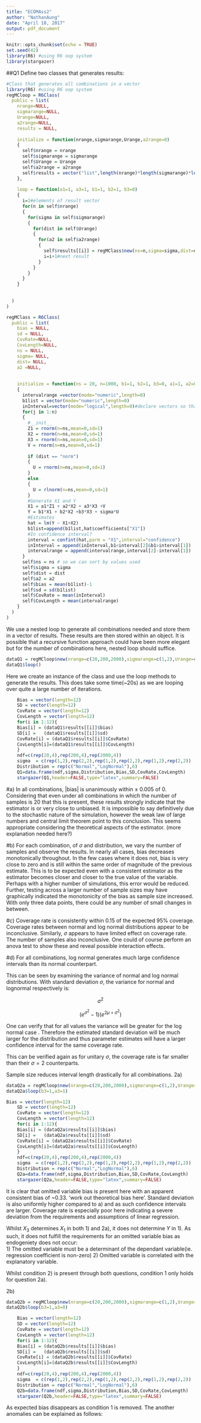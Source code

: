 ```yaml
---
title: "ECOMAss2"
author: "NathanAung"
date: "April 18, 2017"
output: pdf_document
---
```


```r
knitr::opts_chunk$set(echo = TRUE)
set.seed(42)
library(R6) #using R6 oop system
library(stargazer)
```

##Q1
Define two classes that generates results:
```r
#Class that generates all combinations in a vector
library(R6) #using R6 oop system
regMCloop = R6Class(
  public = list(
    nrange=NULL,
    sigmarange=NULL,
    Urange=NULL,
    a2range=NULL,
    results = NULL,
    
    initialize = function(nrange,sigmarange,Urange,a2range=0)
    {
      self$nrange = nrange
      self$sigmarange = sigmarange
      self$Urange = Urange
      self$a2range = a2range
      self$results = vector("list",length(nrange)*length(sigmarange)*length(Urange)*length(a2range))
    },
    
    loop = function(a1=1, a3=1, b1=1, b2=1, b3=0)
    {
      i=1#elements of result vector
      for(n in self$nrange)
      {
        for(sigma in self$sigmarange)
        {
          for(dist in self$Urange)
          {
            for(a2 in self$a2range)
            {
              self$results[[i]] = regMClass$new(ns=n,sigma=sigma,dist=dist, a2=a2, a3=a3, b1=b1, b2=b2, b3=b3, a1=a1)
              i=i+1#next result
            }
          }
        }
      }
    }
    
    
  )
)

```

```r
regMClass = R6Class(
  public = list(
    bias = NULL,
    sd = NULL,
    CovRate=NULL,
    CovLength=NULL,
    ns = NULL,
    sigma= NULL,
    dist= NULL,
    a2 =NULL,
    
    
    initialize = function(ns = 20, n=1000, b1=1, b2=1, b3=0, a1=1, a2=0, a3=1, sigma=1,dist="norm")
    { 
      intervalrange =vector(mode="numeric",length=0)
      b1list = vector(mode="numeric",length=0)
      inInterval=vector(mode="logical",length=0)#declare vectors so that append method works
      for(j in 1:n)
      {
        #__init__
        Z1 = rnorm(n=ns,mean=0,sd=1)
        X2 = rnorm(n=ns,mean=0,sd=1)
        X3 = rnorm(n=ns,mean=0,sd=1)
        V = rnorm(n=ns,mean=0,sd=1)
        
        if (dist == "norm")
        {
          U = rnorm(n=ns,mean=0,sd=1) 
        }
        else
        {
          U = rlnorm(n=ns,mean=0,sd=1)
        }
        #Generate X1 and Y
        X1 = a1*Z1 + a2*X2 + a3*X3 +V
        Y = b1*X1 + b2*X2 +b3*X3 + sigma*U
        #Estimates
        hat = lm(Y ~ X1+X2)
        b1list=append(b1list,hat$coefficients["X1"])
        #In confidence interval?
        interval = confint(hat,parm = "X1",interval="confidence")
        inInterval = append(inInterval,b1<interval[2]&b1>interval[1])
        intervalrange = append(intervalrange,interval[2]-interval[1])
      }
      self$ns = ns # so we can sort by values used
      self$sigma = sigma
      self$dist = dist
      self$a2 = a2
      self$bias = mean(b1list)-1
      self$sd = sd(b1list)
      self$CovRate = mean(inInterval)
      self$CovLength = mean(intervalrange)
    }
  )
)
```


We use a nested loop to generate all combinations needed and store them in a vector of results. These results are then stored within an object. It is possible that a recursive function approach could have been more elegant but for the number of combinations here, nested loop should suffice.

```R
dataQ1 = regMCloop$new(nrange=c(20,200,2000),sigmarange=c(1,2),Urange=c("norm","lognorm"))
dataQ1$loop()
```
Here we create an instance of the class and use the loop methods to generate the results. This does take some time(~20s) as we are looping over quite a large number of iterations.
```r
    Bias = vector(length=12)
    SD = vector(length=12)
    CovRate = vector(length=12)
    CovLength = vector(length=12)
    for(i in 1:12){
    Bias[i] = (dataQ1$results[[i]]$bias)
    SD[i] =   (dataQ1$results[[i]]$sd)
    CovRate[i] = (dataQ1$results[[i]]$CovRate)
    CovLength[i]=(dataQ1$results[[i]]$CovLength)
    }
    ndf=c(rep(20,4),rep(200,4),rep(2000,4))
    sigma  = c(rep(1,2),rep(2,2),rep(1,2),rep(2,2),rep(1,2),rep(2,2))
    Distribution = rep(c("Normal","LogNormal"),6)
    Q1=data.frame(ndf,sigma,Distribution,Bias,SD,CovRate,CovLength)
    stargazer(Q1,header=FALSE,type="latex",summary=FALSE)
```

#a)
In all combinations, $|\textrm{bias}|$ is unanimously within $\pm$ $0.005$ of 0. Considering that even under all combinations in which the number of samples is 20 that this is present, these results strongly indicate that the estimator is or very close to unbiased. It is impossible to say definitively due to the stochastic nature of the simulation, however the weak law of large numbers and central limit theorem point to this conclusion. This seems appropriate considering the theoretical aspects of the estimator. (more explanation needed here?)

#b)
For each combination, of $\sigma$ and distribution, we vary the number of samples and observe the results. In nearly all cases, bias decreases monotonically throughout.  In the few cases where it does not, bias is very close to zero and is still within the same order of magnitude of the previous estimate. This is to be expected even with a consistent estimator as the estimator becomes closer and closer to the true value of the variable. Perhaps with a higher number of simulations, this error would be reduced. Further, testing across a larger number of sample sizes may have graphically indicated the monotonicity of the bias as sample size increased. With only three data points, there could be any number of small changes in between. 

#c)
Coverage rate is consistently within 0.15 of the expected $95\%$ coverage. Coverage rates between normal and log normal distributions appear to be inconclusive. Similarly, $\sigma$ appears to have limited effect on coverage rate.  The number of samples also inconclusive. One could of course perform an anova test to show these and reveal possible interaction effects.

#d)
For all combinations, log normal generates much large confidence intervals than its normal counterpart.

This can be seen by examining the variance of normal and log normal distributions. With standard deviation $\sigma$, the variance for normal and lognormal respectively is:

$$ \sigma ^2 $$

$$ (e^{\sigma^2} -1)(e^{2\mu+\sigma^2})$$

One can verify that for all values the variance will be greater for the log normal case . Therefore the estimated standard deviation will be much larger for the distribution and thus parameter estimates will have a larger confidence interval for the same coverage rate.

This can be verified again as for unitary $\sigma$, the coverage rate is far smaller than their $\sigma=2$ counterparts. 

Sample size reduces interval length drastically for all combinations. 
2a)
```r
dataQ2a = regMCloop$new(nrange=c(20,200,2000),sigmarange=c(1,2),Urange=c("norm","lognorm"))
dataQ2a$loop(b3=1,a3=1)
```
```r
Bias = vector(length=12)
    SD = vector(length=12)
    CovRate = vector(length=12)
    CovLength = vector(length=12)
    for(i in 1:12){
    Bias[i] = (dataQ2a$results[[i]]$bias)
    SD[i] =   (dataQ2a$results[[i]]$sd)
    CovRate[i] = (dataQ2a$results[[i]]$CovRate)
    CovLength[i]=(dataQ2a$results[[i]]$CovLength)
    }
    ndf=c(rep(20,4),rep(200,4),rep(2000,4))
    sigma  = c(rep(1,2),rep(2,2),rep(1,2),rep(2,2),rep(1,2),rep(2,2))
    Distribution = rep(c("Normal","LogNormal"),6)
    Q2a=data.frame(ndf,sigma,Distribution,Bias,SD,CovRate,CovLength)
    stargazer(Q2a,header=FALSE,type="latex",summary=FALSE)
```
It is clear that omitted variable bias is present here with an apparent consistent bias of ~0.33. 'work out theoretical bias here'. Standard deviation is also uniformly higher compared to a) and as such confidence intervals are larger. Coverage rate is especially poor here indicating a severe deviation from the requirements and assumptions of linear regression. 

Whilst $X_3$ determines $X_1$ in both 1) and 2a), it does not determine $Y$ in 1). As such, it does not fulfill  the requirements for an omitted variable bias as endogeniety does not occur:  
1) The omitted variable must be a determinant of the dependant variable(ie. regression coefficient is non-zero)
2) Omitted variable is correlated with the explanatory variable. 

Whilst condition 2) is present through both questions, condition 1 only holds for question 2a).


2b)
```r
dataQ2b = regMCloop$new(nrange=c(20,200,2000),sigmarange=c(1,2),Urange=c("norm","lognorm"))
dataQ2b$loop(b3=1,a3=0)
```

```r
    Bias = vector(length=12)
    SD = vector(length=12)
    CovRate = vector(length=12)
    CovLength = vector(length=12)
    for(i in 1:12){
    Bias[i] = (dataQ2b$results[[i]]$bias)
    SD[i] =   (dataQ2b$results[[i]]$sd)
    CovRate[i] = (dataQ2b$results[[i]]$CovRate)
    CovLength[i]=(dataQ2b$results[[i]]$CovLength)
    }
    ndf=c(rep(20,4),rep(200,4),rep(2000,4))
    sigma  = c(rep(1,2),rep(2,2),rep(1,2),rep(2,2),rep(1,2),rep(2,2))
    Distribution = rep(c("Normal","LogNormal"),6)
    Q2b=data.frame(ndf,sigma,Distribution,Bias,SD,CovRate,CovLength)
    stargazer(Q2b,header=FALSE,type="latex",summary=FALSE)
```
As expected bias disappears as condition 1 is removed. The another anomalies can be explained as follows:

